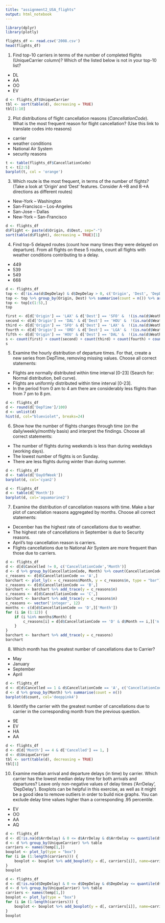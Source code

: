 ---
title: "assignment2_USA_flights"
output: html_notebook
---
```{r}
library(dplyr)
library(plotly)
```
```{r}
flights_df <- read.csv('2008.csv')
head(flights_df)
```

1. Find top-10 carriers in terms of the number of completed flights (UniqueCarrier column)?
Which of the listed below is not in your top-10 list?
- DL
- AA
- OO
- EV
```{r}
d <- flights_df$UniqueCarrier
tbl <- sort(table(d), decreasing = TRUE) 
tbl[1:10]
```

2. Plot distributions of flight cancellation reasons (_CancellationCode_).
What is the most frequent reason for flight cancellation? (Use this link to translate codes into reasons)
- carrier
- weather conditions
- National Air System
- security reasons
```{r}
t <- table(flights_df$CancellationCode)
t <- t[2:5]
barplot(t, col = 'orange')
```

3. Which route is the most frequent, in terms of the number of flights?
(Take a look at 'Origin' and 'Dest' features. Consider A->B and B->A directions as different routes)
- New-York – Washington
- San-Francisco – Los-Angeles
- San-Jose – Dallas
- New-York – San-Francisco
```{r}
d <- flights_df
d$Flight <- paste(d$Origin, d$Dest, sep="-")
sort(table(d$Flight), decreasing = TRUE)[1]
```

4. Find top-5 delayed routes (count how many times they were delayed on departure). From all flights on these 5 routes, count all flights with weather conditions contributing to a delay.
- 449
- 539
- 549
- 668
```{r}
d <- flights_df
top <- d[!is.na(d$DepDelay) & d$DepDelay > 0, c('Origin', 'Dest', 'DepDelay')]
top <- top %>% group_by(Origin, Dest) %>% summarise(count = n()) %>% arrange(desc(count))
top <- top[c(1:5),]
top
```
```{r}
first <- d[d['Origin'] == 'LAX' & d['Dest'] == 'SFO' &  !(is.na(d$WeatherDelay)) & d$WeatherDelay > 0, ]
second <- d[d['Origin'] == 'DAL' & d['Dest'] == 'HOU' &  !(is.na(d$WeatherDelay)) & d$WeatherDelay > 0, ]
third <- d[d['Origin'] == 'SFO' & d['Dest'] == 'LAX' &  !(is.na(d$WeatherDelay)) & d$WeatherDelay > 0, ]
fourth <- d[d['Origin'] == 'ORD' & d['Dest'] == 'LGA' &  !(is.na(d$WeatherDelay)) & d$WeatherDelay > 0, ]
fifth <- d[d['Origin'] == 'HOU' & d['Dest'] == 'DAL' &  !(is.na(d$WeatherDelay)) & d$WeatherDelay > 0, ]
s <- count(first) + count(second) + count(third) + count(fourth) + count(fifth)
s
```

5. Examine the hourly distribution of departure times. For that, create a new series from DepTime, removing missing values.
Choose all correct statements:
- Flights are normally distributed within time interval [0-23] (Search for: Normal distribution, bell curve).
- Flights are uniformly distributed within time interval [0-23].
- In the period from 0 am to 4 am there are considerably less flights than from 7 pm to 8 pm.
```{r}
d <- flights_df
d <- round(d['DepTime']/100)
d <- unlist(d)
hist(d, col="blueviolet", breaks=24)
```

6. Show how the number of flights changes through time (on the daily/weekly/monthly basis) and interpret the findings.
Choose all correct statements:
- The number of flights during weekends is less than during weekdays (working days).
- The lowest number of flights is on Sunday.
- There are less flights during winter than during summer.
```{r}
d <- flights_df
d <- table(d['DayOfWeek'])
barplot(d, col='cyan2')
```
```{r}
d <- flights_df
d <- table(d['Month'])
barplot(d, col='aquamarine2')
```

7. Examine the distribution of cancellation reasons with time. Make a bar plot of cancellation reasons aggregated by months.
Choose all correct statements:
- December has the highest rate of cancellations due to weather.
- The highest rate of cancellations in September is due to Security reasons.
- April's top cancellation reason is carriers.
- Flights cancellations due to National Air System are more frequent than those due to carriers.
```{r}
d <- flights_df
d <- d[d$Cancelled != 0, c('CancellationCode','Month')]
d <- d %>% group_by(CancellationCode, Month) %>% count(CancellationCode)
c_reasons <- d[d$CancellationCode == 'A',]
barchart <- plot_ly(x = c_reasons$Month, y = c_reasons$n, type = "bar")
c_reasons <- d[d$CancellationCode == 'B',]
barchart <- barchart %>% add_trace(y = c_reasons$n)
c_reasons <- d[d$CancellationCode == 'C',]
barchart <- barchart %>% add_trace(y = c_reasons$n)
c_reasons <- vector('integer', 12)
months <- c(d[d$CancellationCode == 'D',]['Month'])
for (i in (1:12)) {
    if (i %in% months$Month) {
        c_reasons[i] = d[d$CancellationCode == 'D' & d$Month == i,]['n']
    }
}
barchart <- barchart %>% add_trace(y = c_reasons)
barchart
```

8. Which month has the greatest number of cancellations due to Carrier?
- May
- January
- September
- April
```{r}
d <- flights_df
d <- d[d$Cancelled == 1 & d$CancellationCode == 'A', c('CancellationCode','Month', 'UniqueCarrier')]
d <- d %>% group_by(Month) %>% summarise(count = n())
barplot(d$count, col='deeppink4')
```

9. Identify the carrier with the greatest number of cancellations due to carrier in the corresponding month from the previous question.
- 9E
- EV
- HA
- AA
```{r}
d <- flights_df
d <- d[d['Month'] == 4 & d['Cancelled'] == 1, ]
d <- d$UniqueCarrier
tbl <- sort(table(d), decreasing = TRUE) 
tbl[1]
```

10. Examine median arrival and departure delays (in time) by carrier. Which carrier has the lowest median delay time for both arrivals and departures? Leave only non-negative values of delay times ('ArrDelay', 'DepDelay'). Boxplots can be helpful in this exercise, as well as it might be a good idea to remove outliers in order to build nice graphs. You can exclude delay time values higher than a corresponding .95 percentile.
- EV
- OO
- AA
- AQ
```{r}
d <- flights_df
d <- d[!is.na(d$ArrDelay) & 0 <= d$ArrDelay & d$ArrDelay <= quantile(d$ArrDelay, 0.9, na.rm = TRUE), c('ArrDelay', 'UniqueCarrier')]
d <- d %>% group_by(UniqueCarrier) %>% table
carriers <- names(temp[1,])
boxplot <- plot_ly(type = "box")
for (i in (1:length(carriers))) {
    boxplot <- boxplot %>% add_boxplot(y = d[, carriers[i]], name=carriers[i])
}
boxplot
```
```{r}
d <- flights_df
d <- d[!is.na(d$DepDelay) & 0 <= d$DepDelay & d$DepDelay <= quantile(d$DepDelay, 0.9, na.rm = TRUE), c('DepDelay', 'UniqueCarrier')]
d <- d %>% group_by(UniqueCarrier) %>% table
carriers <- names(temp[1,])
boxplot <- plot_ly(type = "box")
for (i in (1:length(carriers))) {
    boxplot <- boxplot %>% add_boxplot(y = d[, carriers[i]], name=carriers[i])
}
boxplot
```
